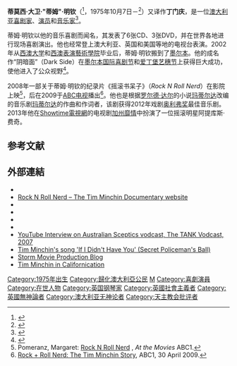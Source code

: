 {{noteTA
|T=zh-cn:蒂姆·明钦; zh-tw:提姆·明欽;
|1=zh-cn:蒂姆·明钦; zh-tw:提姆·明欽;
|2=zh-cn:蒂姆; zh-tw:提姆;
|3=zh-cn:蒂莫西; zh-tw:提摩西;
|4=zh-cn:萨拉; zh-tw:莎拉;
}}
{{Infobox comedian
| name = 蒂姆·明钦<br/>Tim Minchin
| image = Tim Minchin singing.jpg
| imagesize =
| caption = 
| pseudonym =
| birth_name = Timothy David Minchin
| birth_date = {{Birth date and age|1975|10|7|df=yes}}
| birth_place =[[英国|英国]][[英格兰|英格兰]][[北安普顿|北安普顿]]<ref name=born />
| death_date =
| death_place =
| medium =
| nationality =[[澳大利亚|澳大利亚]]
| active = 自2002年
| genre = [[音乐喜剧|音乐喜剧]]
| subject =
| spouse = 萨拉·明钦
| domesticpartner =
| notable_work = [[玛蒂尔达_(音乐剧)|玛蒂尔达 (音乐剧)]]、[[耶穌基督超級巨星|耶穌基督超級巨星]]、[[加州靡情|加州靡情]]
| signature =
| website = {{url|timminchin.com}}
| current_members =
| past_members =
| academyawards =
| emmyawards =
| peabodyawards =
| goldenglobeawards =
| tonyawards =
| baftaawards =
| cesarawards =
| goyaawards =
| afiawards =
| filmfareawards =
| olivierawards =
| grammyawards =
| americancomedyawards =
| britishcomedyawards =
}}
'''蒂莫西·大卫·"蒂姆"·明钦'''（{{lang-en|Timothy David "Tim" Minchin}}<ref name=midname>{{cite web |author= | url=http://www.angry-feet.com/forum/viewtopic.php?f=1&t=918  |title=Middle Name |work=Angry (Feet) Forum |date=19 September 2008 | accessdate=13 December 2009}}</ref>，1975年10月7日－<ref name=born>{{cite web |author= | url=http://twitter.com/timminchin/statuses/10627533559 | title=Birth Location |work=Twitter |date=17 March 2010 | accessdate=17 March 2010}}</ref>）又译作'''丁门庆'''，是一位[[澳大利亚|澳大利亚]][[喜剧演员|喜剧家]]、[[演员|演员]]和[[音乐家|音乐家]]<ref>{{cite web|title=About|url=http://www.timminchin.com/about/|publisher=Tim Minchin.com|accessdate=2013-04-15|archive-date=2017-07-29|archive-url=https://web.archive.org/web/20170729033126/http://www.timminchin.com/about/|dead-url=no}}</ref>。

蒂姆·明钦以他的音乐喜剧而闻名，其发表了6张CD、3张DVD，并在世界各地进行现场喜剧演出。他也经常登上澳大利亚、英国和美国等地的电视台表演。2002年从[[西澳大学|西澳大学]]和[[西澳表演藝術學院|西澳表演藝術學院]]毕业后，蒂姆·明钦搬到了[[墨尔本|墨尔本]]。他的成名作“阴暗面”（Dark Side）在[[墨尔本国际喜剧节|墨尔本国际喜剧节]]和[[爱丁堡艺穗节|爱丁堡艺穗节]]上获得巨大成功，使他进入了公众视野<ref name=darkside>{{cite web|author=|url=http://www.timminchinshop.com/mm5/merchant.mvc?Screen=PROD&Store_Code=tms&Product_Code=TM-CD-DARKSIDE&Attributes=Yes&Quantity=1|title=Tim Minchin Online Shop: DARK SIDE AUDIO CD|work=TimMinchin.com|date=|accessdate=30 November 2009|deadurl=yes|archiveurl=https://web.archive.org/web/20100505225609/http://www.timminchinshop.com/mm5/merchant.mvc?Screen=PROD&Store_Code=tms&Product_Code=TM-CD-DARKSIDE&Attributes=Yes&Quantity=1|archivedate=2010年5月5日}}</ref>。

2008年一部关于蒂姆·明钦的纪录片《摇滚书呆子》（''Rock N Roll Nerd''）在影院上映<ref>Pomeranz, Margaret: [http://www.abc.net.au/atthemovies/txt/s2391500.htm Rock N Roll Nerd] {{Wayback|url=http://www.abc.net.au/atthemovies/txt/s2391500.htm |date=20100418223001 }}, ''At the Movies'' ABC1.</ref>，后在2009于[[ABC电视|ABC电视]]播出<ref>[http://www.abc.net.au/tv/guide/netw/200904/programs/DO0730H001D30042009T203000.htm Rock + Roll Nerd: The Tim Minchin Story], ABC1, 30 April 2009.</ref>。他也是根据[[罗尔德·达尔|罗尔德·达尔]]的小说[[玛蒂尔达|玛蒂尔达]]改编的音乐剧[[玛蒂尔达_(音乐剧)|玛蒂尔达]]的作曲和作词者，该剧获得2012年戏剧[[奥利弗奖|奥利弗奖]]最佳音乐剧。2013年他在[[Showtime電視網|Showtime電視網]]的电视剧[[加州靡情|加州靡情]]中扮演了一位摇滚明星阿提库斯·费奇。

==参考文献==
{{reflist}}

== 外部連結 ==
{{Commons category|Tim Minchin}}
* {{official website|http://www.timminchin.com}}
* [http://www.rocknrollnerd.com/ Rock N Roll Nerd – The Tim Minchin Documentary website]
* {{imdb name|2423358}}
* {{youtube|user=timminchin}}
* {{twitter|timminchin}}
* {{myspace|tim_minchin}}
* [http://www.youtube.com/watch?v=fABcXf_j4vw YouTube Interview on Australian Sceptics vodcast, The TANK Vodcast, 2007]
* [http://www.protectthehuman.com/videos/tim-minchin-another-secret-policeman-s-ball-08 Tim Minchin's song 'If I Didn't Have You' (Secret Policeman's Ball)]
* [https://web.archive.org/web/20130402115717/http://www.stormmovie.net/ Storm Movie Production Blog]
* [http://bludlivayakaliforniya.ru/tim-minchin-attikus-fetch Tim Minchin in Californication] {{Wayback|url=http://bludlivayakaliforniya.ru/tim-minchin-attikus-fetch |date=20130414032639 }}

{{Authority control}}

[[Category:1975年出生|Category:1975年出生]]
[[Category:歸化澳大利亞公民|Category:歸化澳大利亞公民]]
[[Category:西澳大學校友|M]]
[[Category:喜劇演員|Category:喜劇演員]]
[[Category:在世人物|Category:在世人物]]
[[Category:英国钢琴家|Category:英国钢琴家]]
[[Category:英國社會主義者|Category:英國社會主義者]]
[[Category:英國無神論者|Category:英國無神論者]]
[[Category:澳大利亚无神论者|Category:澳大利亚无神论者]]
[[Category:天主教会批评者|Category:天主教会批评者]]